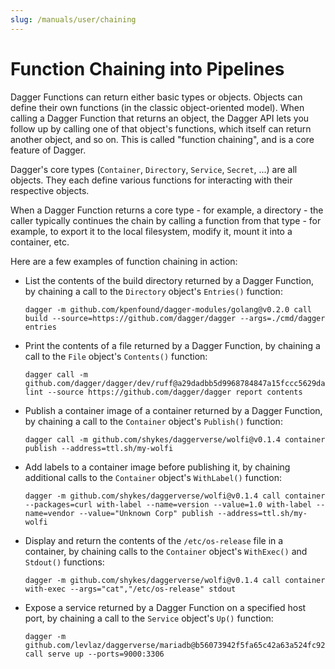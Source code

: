 ```yaml
---
slug: /manuals/user/chaining
---
```


# Function Chaining into Pipelines

Dagger Functions can return either basic types or objects. Objects can define their own functions (in the classic object-oriented model). When calling a Dagger Function that returns an object, the Dagger API lets you follow up by calling one of that object's functions, which itself can return another object, and so on. This is called "function chaining", and is a core feature of Dagger.

Dagger's core types (`Container`, `Directory`, `Service`, `Secret`, ...) are all objects. They each define various functions for interacting with their respective objects.

When a Dagger Function returns a core type - for example, a directory - the caller typically continues the chain by calling a function from that type - for example, to export it to the local filesystem, modify it, mount it into a container, etc.

Here are a few examples of function chaining in action:

- List the contents of the build directory returned by a Dagger Function, by chaining a call to the `Directory` object's `Entries()` function:

    ```shell
    dagger -m github.com/kpenfound/dagger-modules/golang@v0.2.0 call build --source=https://github.com/dagger/dagger --args=./cmd/dagger entries
    ```

- Print the contents of a file returned by a Dagger Function, by chaining a call to the `File` object's `Contents()` function:

    ```shell
    dagger call -m github.com/dagger/dagger/dev/ruff@a29dadbb5d9968784847a15fccc5629daf2985ae lint --source https://github.com/dagger/dagger report contents
    ```

- Publish a container image of a container returned by a Dagger Function, by chaining a call to the `Container` object's `Publish()` function:

    ```shell
    dagger call -m github.com/shykes/daggerverse/wolfi@v0.1.4 container publish --address=ttl.sh/my-wolfi
    ```

- Add labels to a container image before publishing it, by chaining additional calls to the `Container` object's `WithLabel()` function:

    ```shell
    dagger -m github.com/shykes/daggerverse/wolfi@v0.1.4 call container --packages=curl with-label --name=version --value=1.0 with-label --name=vendor --value="Unknown Corp" publish --address=ttl.sh/my-wolfi
    ```

- Display and return the contents of the `/etc/os-release` file in a container, by chaining calls to the `Container` object's `WithExec()` and `Stdout()` functions:

    ```shell
    dagger -m github.com/shykes/daggerverse/wolfi@v0.1.4 call container with-exec --args="cat","/etc/os-release" stdout
    ```

- Expose a service returned by a Dagger Function on a specified host port, by chaining a call to the `Service` object's `Up()` function:

    ```shell
    dagger -m github.com/levlaz/daggerverse/mariadb@b56073942f5fa65c42a63a524fc9276f7f040f2f call serve up --ports=9000:3306
    ```
